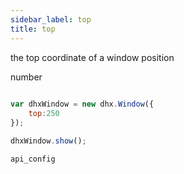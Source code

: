 ```yaml
---
sidebar_label: top
title: top
---
```



          


<Short>
 
the top coordinate of a window position





</Short>



<Type>
 number


</Type>


~~~js
 
var dhxWindow = new dhx.Window({
    top:250
});

dhxWindow.show();


~~~
	api_config

<Descr>
 





</Descr>

